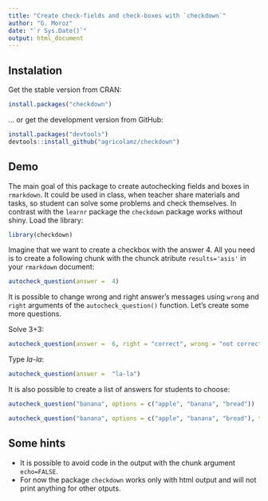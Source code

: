 ```yaml
---
title: "Create check-fields and check-boxes with `checkdown`"
author: "G. Moroz"
date: "`r Sys.Date()`"
output: html_document
---
```


## Instalation

Get the stable version from CRAN:

```r
install.packages("checkdown")
```

… or get the development version from GitHub:

```r
install.packages("devtools")
devtools::install_github("agricolamz/checkdown")
```

## Demo

The main goal of this package to create autochecking fields and boxes in `rmarkdown`. It could be used in class, when teacher share materials and tasks, so student can solve some problems and check themselves. In contrast with the `learnr` package the `checkdown` package works without shiny. Load the library:

```r
library(checkdown)
```

Imagine that we want to create a checkbox with the answer 4. All you need is to create a following chunk with the chunck atribute `results='asis'` in your `rmarkdown` document:
```r
autocheck_question(answer =  4)
```

It is possible to change wrong and right answer's messages using `wrong` and `right` arguments of the `autocheck_question()` function. Let's create some more questions.

Solve 3+3:
```r
autocheck_question(answer =  6, right = "correct", wrong = "not correct")
```

Type *la-la*:
```r
autocheck_question(answer =  "la-la")
```

It is also possible to create a list of answers for students to choose:

```r
autocheck_question("banana", options = c("apple", "banana", "bread"))

autocheck_question("banana", options = c("apple", "banana", "bread"), type = "radio")
```

## Some hints

* It is possible to avoid code in the output with the chunk argument `echo=FALSE`.
* For now the package `checkdown` works only with html output and will not print anything for other otputs.
